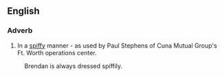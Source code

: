 ==English==

===Adverb===
{{en-adv}}

# In a [[spiffy]] manner - as used by Paul Stephens of Cuna Mutual Group's Ft. Worth operations center.
: Brendan is always dressed spiffily.